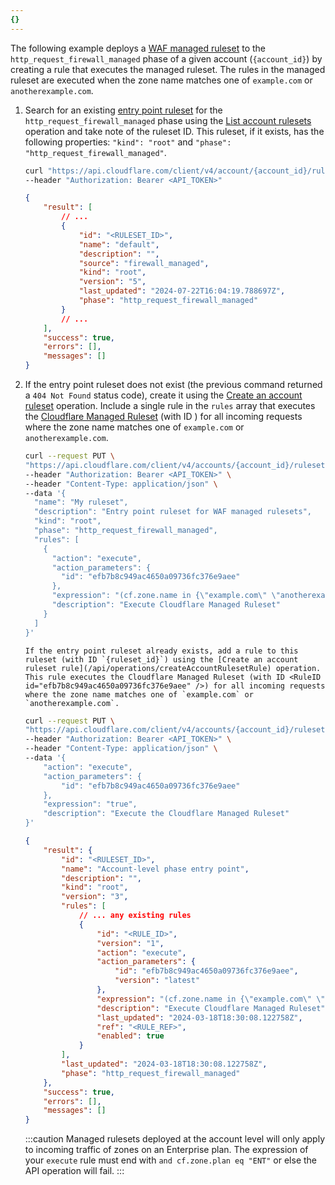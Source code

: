 ```yaml
---
{}
---
```



The following example deploys a [WAF managed ruleset](/waf/managed-rules/#managed-rulesets) to the `http_request_firewall_managed` phase of a given account (`{account_id}`) by creating a rule that executes the managed ruleset. The rules in the managed ruleset are executed when the zone name matches one of `example.com` or `anotherexample.com`.

1.  Search for an existing [entry point ruleset](/ruleset-engine/about/rulesets/#entry-point-ruleset) for the `http_request_firewall_managed` phase using the [List account rulesets](/api/operations/listAccountRulesets) operation and take note of the ruleset ID. This ruleset, if it exists, has the following properties: `"kind": "root"` and `"phase": "http_request_firewall_managed"`.

    ```bash
    curl "https://api.cloudflare.com/client/v4/account/{account_id}/rulesets" \
    --header "Authorization: Bearer <API_TOKEN>"
    ```

    ```json output {5,9,12}
    {
    	"result": [
    		// ...
    		{
    			"id": "<RULESET_ID>",
    			"name": "default",
    			"description": "",
    			"source": "firewall_managed",
    			"kind": "root",
    			"version": "5",
    			"last_updated": "2024-07-22T16:04:19.788697Z",
    			"phase": "http_request_firewall_managed"
    		}
    		// ...
    	],
    	"success": true,
    	"errors": [],
    	"messages": []
    }
    ```

2.  If the entry point ruleset does not exist (the previous command returned a `404 Not Found` status code), create it using the [Create an account ruleset](/api/operations/createAccountRuleset) operation. Include a single rule in the `rules` array that executes the [Cloudflare Managed Ruleset](/waf/managed-rules/reference/cloudflare-managed-ruleset/) (with ID <RuleID id="efb7b8c949ac4650a09736fc376e9aee" />) for all incoming requests where the zone name matches one of `example.com` or `anotherexample.com`.

    ```bash
    curl --request PUT \
    "https://api.cloudflare.com/client/v4/accounts/{account_id}/rulesets" \
    --header "Authorization: Bearer <API_TOKEN>" \
    --header "Content-Type: application/json" \
    --data '{
      "name": "My ruleset",
      "description": "Entry point ruleset for WAF managed rulesets",
      "kind": "root",
      "phase": "http_request_firewall_managed",
      "rules": [
        {
          "action": "execute",
          "action_parameters": {
            "id": "efb7b8c949ac4650a09736fc376e9aee"
          },
          "expression": "(cf.zone.name in {\"example.com\" \"anotherexample.com\"}) and cf.zone.plan eq \"ENT\"",
          "description": "Execute Cloudflare Managed Ruleset"
        }
      ]
    }'
    ```

        If the entry point ruleset already exists, add a rule to this ruleset (with ID `{ruleset_id}`) using the [Create an account ruleset rule](/api/operations/createAccountRulesetRule) operation. This rule executes the Cloudflare Managed Ruleset (with ID <RuleID id="efb7b8c949ac4650a09736fc376e9aee" />) for all incoming requests where the zone name matches one of `example.com` or `anotherexample.com`.

    ```bash
    curl --request PUT \
    "https://api.cloudflare.com/client/v4/accounts/{account_id}/rulesets/{ruleset_id}/rules" \
    --header "Authorization: Bearer <API_TOKEN>" \
    --header "Content-Type: application/json" \
    --data '{
    	"action": "execute",
    	"action_parameters": {
    		"id": "efb7b8c949ac4650a09736fc376e9aee"
    	},
    	"expression": "true",
    	"description": "Execute the Cloudflare Managed Ruleset"
    }'
    ```

    ```json output
    {
    	"result": {
    		"id": "<RULESET_ID>",
    		"name": "Account-level phase entry point",
    		"description": "",
    		"kind": "root",
    		"version": "3",
    		"rules": [
    			// ... any existing rules
    			{
    				"id": "<RULE_ID>",
    				"version": "1",
    				"action": "execute",
    				"action_parameters": {
    					"id": "efb7b8c949ac4650a09736fc376e9aee",
    					"version": "latest"
    				},
    				"expression": "(cf.zone.name in {\"example.com\" \"anotherexample.com\"}) and cf.zone.plan eq \"ENT\"",
    				"description": "Execute Cloudflare Managed Ruleset",
    				"last_updated": "2024-03-18T18:30:08.122758Z",
    				"ref": "<RULE_REF>",
    				"enabled": true
    			}
    		],
    		"last_updated": "2024-03-18T18:30:08.122758Z",
    		"phase": "http_request_firewall_managed"
    	},
    	"success": true,
    	"errors": [],
    	"messages": []
    }
    ```

    :::caution
    Managed rulesets deployed at the account level will only apply to incoming traffic of zones on an Enterprise plan. The expression of your `execute` rule must end with `and cf.zone.plan eq "ENT"` or else the API operation will fail.
    :::
